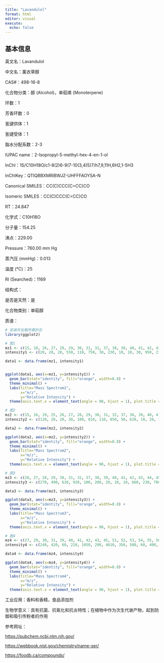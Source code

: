 ```yaml
---
title: "Lavandulol"
format: html
editor: visual
execute: 
  echo: false
---
```


## 基本信息

英文名：Lavandulol

中文名：薰衣草醇

CAS#：498-16-8

化合物分类：醇 (Alcohol)，单萜烯 (Monoterpene)

环数：1

芳香环数：0

氢键供体：1

氢键受体：1

脂水分配系数：2-3

IUPAC name：2-Isopropyl-5-methyl-hex-4-en-1-ol

InChl：1S/C10H18O/c1-8(2)6-9(7-10(3,4)5)7/h7,9,11H,6H2,1-5H3

InChlKey：QTIQBBXMRIBWJZ-UHFFFAOYSA-N

Canonical SMILES：CC(C)CCC(C=CC)CO

Isomeric SMILES：CC(C)CCC(C=CC)CO

RT：24.847

化学式：C10H18O

分子量：154.25

沸点：229.00

Pressure：760.00 mm Hg

蒸汽压 (mmHg)：0.013

温度 (℃)：25

RI (Searched)：1169

结构式：

是否是天然：是

化合物类别：单萜醇

质谱：

```r
# 安装并加载所需的包
library(ggplot2)

# 图1
mz1 <- c(15, 18, 26, 27, 28, 29, 30, 31, 32, 37, 38, 39, 40, 41, 42, 43, 44, 45, 50, 51, 52, 53, 54, 55, 56, 57, 58, 59, 62, 63, 64, 65, 66, 67, 68, 69, 70, 71, 72, 73, 77, 78, 79, 80, 81, 82, 83, 84, 85, 86, 91, 92, 93, 94, 95, 96, 97, 98, 99, 103, 105, 106, 107, 108, 109, 110, 111, 112, 113, 119, 120, 121, 122, 123, 124, 125, 135, 136, 137, 139, 140, 154)
intensity1 <- c(20, 20, 20, 550, 110, 750, 30, 230, 10, 10, 30, 950, 210, 6190, 350, 790, 40, 40, 40, 140, 80, 750, 90, 830, 170, 330, 30, 90, 10, 40, 10, 200, 90, 1230, 2340, 9999, 870, 630, 50, 10, 360, 70, 490, 200, 1050, 150, 300, 420, 340, 80, 400, 150, 1540, 200, 210, 50, 100, 50, 10, 20, 150, 30, 270, 90, 180, 260, 2950, 250, 10, 30, 10, 630, 100, 1140, 180, 20, 20, 190, 30, 80, 10, 40)

data1 <- data.frame(mz1, intensity1)


ggplot(data1, aes(x=mz1, y=intensity1)) +
  geom_bar(stat="identity", fill="orange", width=0.8) + 
  theme_minimal() + 
  labs(title="Mass Spectrum1",
       x="m/z",
       y="Relative Intensity") + 
  theme(axis.text.x = element_text(angle = 90, hjust = 1), plot.title = element_text(hjust = 0.5))  

# 图2
mz2 <- c(15, 16, 19, 25, 26, 27, 28, 29, 30, 31, 32, 37, 38, 39, 40, 41, 42, 43, 44, 45, 46, 47, 48, 49, 50, 51, 52, 53, 54, 55, 56, 57, 58, 59, 60, 61, 62, 63, 64, 65, 66, 67, 68, 69, 70, 71, 72, 73, 74, 75, 77, 78, 79, 80, 81, 82, 83, 84, 85, 86, 88, 89, 90, 91, 92, 93, 94, 95, 96, 97, 98, 99, 100, 101, 103, 105, 106, 107, 108, 109, 110, 111, 112, 113, 114, 115, 119, 120, 121, 122, 123, 124, 125, 126, 127, 129, 131, 135, 136, 137, 138, 139, 140, 151, 152, 153, 154, 155)
intensity2 <- c(120, 20, 20, 30, 100, 810, 110, 850, 50, 620, 10, 20, 70, 1550, 340, 6180, 490, 1060, 80, 90, 10, 10, 10, 10, 90, 260, 130, 970, 140, 860, 210, 370, 50, 180, 40, 20, 20, 50, 20, 230, 230, 1060, 2060, 9999, 870, 700, 50, 40, 20, 20, 440, 130, 560, 250, 1050, 140, 370, 350, 410, 120, 20, 20, 10, 470, 190, 1750, 210, 280, 50, 250, 40, 20, 30, 10, 30, 200, 50, 310, 170, 100, 430, 3060, 260, 40, 10, 20, 40, 20, 660, 140, 1720, 160, 20, 40, 40, 10, 10, 20, 270, 80, 10, 80, 20, 10, 20, 20, 140, 40)

data2 <- data.frame(mz2, intensity2)

ggplot(data2, aes(x=mz2, y=intensity2)) +
  geom_bar(stat="identity", fill="orange", width=0.8) + 
  theme_minimal() + 
  labs(title="Mass Spectrum2",
       x="m/z",
       y="Relative Intensity") + 
  theme(axis.text.x = element_text(angle = 90, hjust = 1), plot.title = element_text(hjust = 0.5))  

# 图3
mz3 <- c(26, 27, 28, 29, 30, 31, 32, 37, 38, 39, 40, 41, 42, 43, 44, 45, 49, 50, 51, 52, 53, 54, 55, 56, 57, 58, 59, 63, 64, 65, 66, 67, 68, 69, 70, 71, 72, 73, 75, 77, 78, 79, 80, 81, 82, 83, 84, 85, 86, 87, 89, 91, 92, 93, 94, 95, 96, 97, 98, 99, 103, 104, 105, 106, 107, 108, 109, 110, 111, 112, 113, 117, 119, 120, 121, 122, 123, 124, 125, 134, 135, 136, 137, 138, 139, 140, 152, 153, 154, 155)
intensity3 <- c(270, 490, 610, 920, 100, 200, 20, 10, 10, 660, 230, 7000, 400, 1010, 50, 30, 10, 40, 70, 50, 750, 100, 980, 230, 350, 30, 50, 10, 5, 170, 110, 1440, 2270, 9999, 840, 670, 60, 5, 5, 330, 60, 530, 250, 1100, 200, 290, 450, 330, 70, 5, 5, 390, 190, 1580, 220, 280, 60, 100, 50, 5, 10, 5, 160, 40, 290, 80, 380, 260, 2480, 200, 10, 5, 30, 10, 600, 80, 1030, 320, 30, 5, 10, 210, 60, 5, 60, 5, 5, 5, 40, 5)

data3 <- data.frame(mz3, intensity3)

ggplot(data3, aes(x=mz3, y=intensity3)) +
  geom_bar(stat="identity", fill="orange", width=0.8) + 
  theme_minimal() + 
  labs(title="Mass Spectrum3",
       x="m/z",
       y="Relative Intensity") + 
  theme(axis.text.x = element_text(angle = 90, hjust = 1), plot.title = element_text(hjust = 0.5)) 

# 图4
mz4 <- c(27, 29, 30, 31, 39, 40, 41, 42, 43, 45, 51, 52, 53, 54, 55, 56, 57, 59, 63, 65, 67, 68, 69, 70, 71, 77, 79, 80, 81, 83, 85, 89, 91, 92, 93, 94, 98, 105, 107, 109, 110, 111, 112, 121, 123, 124, 125, 154)
intensity4 <- c(240, 420, 60, 210, 1050, 290, 4610, 350, 580, 60, 400, 170, 820, 90, 880, 170, 380, 50, 100, 450, 1860, 2230, 9999, 870, 680, 610, 740, 190, 950, 350, 280, 30, 500, 230, 1520, 170, 30, 290, 200, 390, 130, 2740, 210, 750, 1240, 500, 70, 50)

data4 <- data.frame(mz4, intensity4)

ggplot(data4, aes(x=mz4, y=intensity4)) +
  geom_bar(stat="identity", fill="orange", width=0.8) + 
  theme_minimal() + 
  labs(title="Mass Spectrum4",
       x="m/z",
       y="Relative Intensity") + 
  theme(axis.text.x = element_text(angle = 90, hjust = 1), plot.title = element_text(hjust = 0.5)) 
```

工业应用：香料和香精，食品添加剂

生物学意义：具有抗菌、抗氧化和抗炎特性；在植物中作为次生代谢产物，起到防御和吸引传粉者的作用

参考网址：

<https://pubchem.ncbi.nlm.nih.gov/>

<https://webbook.nist.gov/chemistry/name-ser/>

<https://foodb.ca/compounds/>
